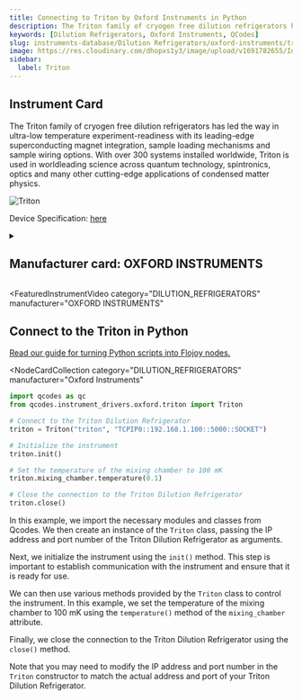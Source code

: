 ```yaml
---
title: Connecting to Triton by Oxford Instruments in Python
description: The Triton family of cryogen free dilution refrigerators has led the way in ultra-low temperature experiment-readiness with its leading-edge superconducting magnet integration, sample loading mechanisms and sample wiring options. With over 300 systems installed worldwide, Triton is used in worldleading science across quantum technology, spintronics, optics and many other cutting-edge applications of condensed matter physics.
keywords: [Dilution Refrigerators, Oxford Instruments, QCodes]
slug: instruments-database/Dilution Refrigerators/oxford-instruments/triton
image: https://res.cloudinary.com/dhopxs1y3/image/upload/v1691782655/Instruments/Dilution%20Refrigerator/Triton/Triton.jpg
sidebar:
  label: Triton
---
```



## Instrument Card

The Triton family of cryogen free dilution refrigerators has led
the way in ultra-low temperature experiment-readiness with its
leading-edge superconducting magnet integration, sample loading
mechanisms and sample wiring options.
With over 300 systems installed worldwide, Triton is used in worldleading science across quantum technology, spintronics, optics and
many other cutting-edge applications of condensed matter physics.

![Triton](https://res.cloudinary.com/dhopxs1y3/image/upload/v1691782655/Instruments/Dilution%20Refrigerator/Triton/Triton.jpg)

Device Specification: [here](/instruments-database/all-instruments)

<details style={{ marginTop: "15px"}}>
<summary><h2 style={{display:'inline'}}>Manufacturer card: OXFORD INSTRUMENTS</h2></summary>

![OXFORD INSTRUMENTS](https://res.cloudinary.com/dhopxs1y3/image/upload/v1692806167/Instruments/Vendor%20Logos/Oxford_Instruments.png)

Oxford Instruments plc is a United Kingdom manufacturing and research company that designs and manufactures tools and systems for industry and research. The company is headquartered in Abingdon, Oxfordshire, England, with sites in the United Kingdom, United States, Europe, and Asia.[2] It is listed on the London Stock Exchange and is a constituent of the FTSE 250 Index.[3]

- Headquarters: Abingdon, United Kingdom
- Yearly Revenue (millions, USD): 367.3
- Vendor Website: [here](https://www.oxinst.com/)

</details>


<FeaturedInstrumentVideo
  category="DILUTION_REFRIGERATORS"
  manufacturer="OXFORD INSTRUMENTS"
></FeaturedInstrumentVideo>

## Connect to the Triton in Python

[Read our guide for turning Python scripts into Flojoy nodes.](https://docs.flojoy.ai/contribution/blocks/custom-flojoy-block/)


<Tabs>
<TabItem value="Flojoy" label="Flojoy" className="flojoy-instrument-tabs">

<NodeCardCollection
  category="DILUTION_REFRIGERATORS"
  manufacturer="Oxford Instruments"
></NodeCardCollection>

</TabItem>
<TabItem value="QCodes" label="QCodes">

```python
import qcodes as qc
from qcodes.instrument_drivers.oxford.triton import Triton

# Connect to the Triton Dilution Refrigerator
triton = Triton("triton", "TCPIP0::192.168.1.100::5000::SOCKET")

# Initialize the instrument
triton.init()

# Set the temperature of the mixing chamber to 100 mK
triton.mixing_chamber.temperature(0.1)

# Close the connection to the Triton Dilution Refrigerator
triton.close()
```

In this example, we import the necessary modules and classes from Qcodes. We then create an instance of the `Triton` class, passing the IP address and port number of the Triton Dilution Refrigerator as arguments.

Next, we initialize the instrument using the `init()` method. This step is important to establish communication with the instrument and ensure that it is ready for use.

We can then use various methods provided by the `Triton` class to control the instrument. In this example, we set the temperature of the mixing chamber to 100 mK using the `temperature()` method of the `mixing_chamber` attribute.

Finally, we close the connection to the Triton Dilution Refrigerator using the `close()` method.

Note that you may need to modify the IP address and port number in the `Triton` constructor to match the actual address and port of your Triton Dilution Refrigerator.

</TabItem>
</Tabs>
